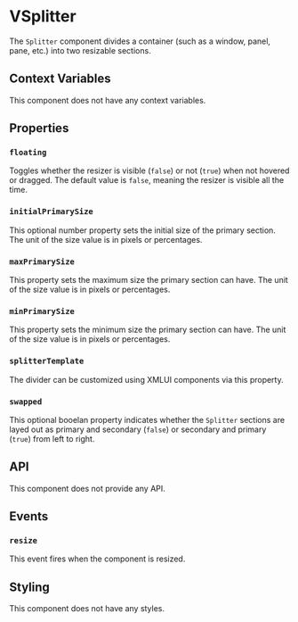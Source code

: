 # VSplitter

The `Splitter` component divides a container (such as a window, panel, pane, etc.) into two resizable sections.

## Context Variables

This component does not have any context variables.

## Properties

### `floating`

Toggles whether the resizer is visible (`false`) or not (`true`) when not hovered or dragged. The default value is `false`, meaning the resizer is visible all the time.

### `initialPrimarySize`

This optional number property sets the initial size of the primary section. The unit of the size value is in pixels or percentages.

### `maxPrimarySize`

This property sets the maximum size the primary section can have. The unit of the size value is in pixels or percentages.

### `minPrimarySize`

This property sets the minimum size the primary section can have. The unit of the size value is in pixels or percentages.

### `splitterTemplate`

The divider can be customized using XMLUI components via this property.

### `swapped`

This optional booelan property indicates whether the `Splitter` sections are layed out as primary and secondary (`false`) or secondary and primary (`true`) from left to right.

## API

This component does not provide any API.

## Events

### `resize`

This event fires when the component is resized.

## Styling

This component does not have any styles.
